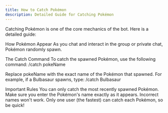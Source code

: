 ```yaml
---
title: How to Catch Pokémon
description: Detailed Guide for Catching Pokémon
---
```


Catching Pokémon is one of the core mechanics of the bot. Here is a detailed guide:

How Pokémon Appear
As you chat and interact in the group or private chat, Pokémon randomly spawn.

The Catch Command
To catch the spawned Pokémon, use the following command:
/catch pokeName

Replace pokeName with the exact name of the Pokémon that spawned. For example, if a Bulbasaur spawns, type:
/catch Bulbasaur

Important Rules
You can only catch the most recently spawned Pokémon.
Make sure you enter the Pokémon's name exactly as it appears. Incorrect names won't work.
Only one user (the fastest) can catch each Pokémon, so be quick!